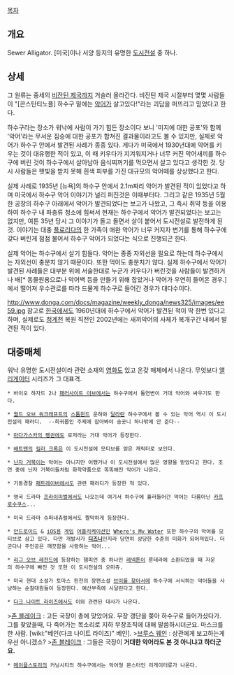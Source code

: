 [[목차]]

== 개요 ==
Sewer Alligator. [미국]이나 서양 등지의 유명한 [[도시전설]] 중 하나.

== 상세 ==
그 원류는 중세의 [[비잔틴 제국]]까지 거슬러 올라간다. 비잔틴 제국 시절부터 몇몇 사람들이 "[콘스탄티노플] 하수구 밑에는 [[악어]]가 살고있다!"라는 괴담을 퍼뜨리고 믿었다고 한다. 

하수구라는 장소가 워낙에 사람이 가기 힘든 장소이다 보니 '미지에 대한 공포'와 함께 '악어'라는 무서운 짐승에 대한 공포가 합쳐진 결과물이라고도 볼 수 있지만, 실제로 악어가 하수구 안에서 발견된 사례가 종종 있다. 게다가 미국에서 1930년대에 악어를 키우는 것이 대유행한 적이 있고, 이 때 키우다가 지겨워지거나 너무 커진 악어새끼를 하수구에 버린 것이 하수구에서 살아남아 음식찌꺼기를 먹으면서 살고 있다고 생각한 것. 당시 사람들은 햇빛을 받지 못해 흰색 피부를 가진 대규모의 악어떼를 상상했다고 한다.

실제 사례로 1935년 [뉴욕]의 하수구 안에서 2.1m짜리 악어가 발견된 적이 있었다고 하며 미국에서 하수구 악어 이야기가 널리 퍼진것은 이때부터다. 그리고 같은 1935년 5월 한 공장의 하수구 아래에서 악어가 발견되었다는 보고가 나왔고, 그 즉시 쥐약 등을 이용하여 하수구 내 파충류 청소에 힘써서 현재는 하수구에서 악어가 발견되었다는 보고는 없지만, 여튼 35년 당시 그 이야기가 돌고 돌면서 살이 붙어서 도시전설로 발전하게 된 것. 이야기는 대충 [[플로리다]]의 한 가족이 애완 악어가 너무 커지자 변기를 통해 하수구에 갖다 버린게 점점 불어서 하수구 악어가 되었다는 식으로 진행되곤 한다.

실제 악어는 하수구에서 살기 힘들다. 악어는 종종 자외선을 필요로 하는데 하수구에서는 자외선이 충분치 않기 때문이다. 또한 먹이도 충분치가 않다. 실제 하수구에서 악어가 발견된 사례들은 대부분 위에 서술한대로 누군가 키우다가 버린것을 사람들이 발견하거나 배[* 동물원용으로나 악어백 등을 만들기 위해 잡았거나 악어가 우연히 들어온 경우.]에서 떨어져 우수관로를 따라 드물게 하수구로 들어간 경우가 대다수이다.

http://www.donga.com/docs/magazine/weekly_donga/news325/images/ee59.jpg
참고로 [[한국]]에서도 1960년대에 하수구에서 악어가 발견된 적이 딱 한번 있다고 하며, 실제로도 [[청계천]] 복원 직전인 2002년에는 새끼악어의 사체가 복개구간 내에서 발견된 적이 있다.

== 대중매체 ==
워낙 유명한 도시전설이라 관련 소재의 [[영화]]도 있고 온갖 매체에서 나온다. 무엇보다 [[앨리게이터]] 시리즈가 그 대표격. 

 * 바이오 하자드 2나 [[패러사이트 이브]]에서는 하수구에서 돌연변이 거대 악어와 싸우기도 한다.

 * [[월드 오브 워크래프트]]의 [[스톰윈드]] 운하와 [[달라란]] 하수구에서 볼 수 있는 악어 역시 이 도시전설의 패러디.  --희귀몹인 주제에 잡아봐야 송곳니 하나밖에 안 준다--

 * [[마다가스카의 펭귄]]에도 로저라는 거대 악어가 등장한다. 

 * [[배트맨]]의 [[킬러 크록]]은 이 도시전설에 모티브를 얻은 캐릭터로 보인다.

 * [[닌자 거북이]]는 악어는 아니지만 어쨌거나 이 도시전설에서 많은 영향을 받았다고 한다. 조연 중에 닌자 거북이들처럼 화학약품으로 똑똑해진 악어가 나온다.

 * 기동경찰 [[패트레이버]]에서도 관련 패러디가 등장한 적 있다. 

 * 영국 드라마 [[프라이미벌]]에서도 나오는데 여기서 하수구에 흘러들어간 악어는 다름아닌 [[카프로수쿠스]]...

 * 미국 드라마 슈퍼내츄럴에서도 짤막하게 등장한다.

 * [[안드로이드]] & [[iOS]]용 [[게임]] [[어플리케이션]]인 [[Where's My Water]] 또한 하수구의 악어를 모티브로 삼고 있다. 다만 개발사가 '''[[디즈니]]'''인지라 당연히 상당한 수준의 미화가 되어져있다. 더군다나 주인공은 깨끗함을 사랑하는 악어...

 * [[리그 오브 레전드]]에 등장하는 챔피언 중 하나인 [[레넥톤]]이 룬테라에 소환되었을 때 자운의 하수구에 빠진 것 또한 이 도시전설의 오마쥬.

 * 미국 현대 소설가 토마스 핀천의 장편소설 [[브이를 찾아서]]에 하수구에 서식하는 악어들을 사냥하는 순찰대원들이 등장한다. 예산부족에 시달린다고 한다.

 * [[다크 나이트 라이즈]]에서도 이와 관련된 대사가 나온다.
>[[존 블레이크]] : 고든 국장이 총에 맞았어요. 무장 갱단을 쫒아 하수구로 들어가셨다가. 그를 찾았을때, 다 죽어가는 목소리로 지하 무장조직에 대해 말씀하시더군요. 마스크를 한 사람. [wiki:"베인(다크 나이트 라이즈)" 베인].
>[[브루스 웨인]] : 상관에게 보고하는게 우선 아니겠소?
>[[존 블레이크]] : 그들은 국장이 '''거대한 악어라도 본 것 아니냐고 하더군요.'''

 * [[메이플스토리]]의 커닝시티의 하수구에서는 악어형 몬스터인 리게이터류가 나온다.
